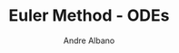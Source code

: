---
layout: ../../layouts/MarkdownPostLayout.astro
title: Euler Method - ODEs
author: Andre Albano
slug: euler-method-odes
description: "Euler Method applied for numerically solving Ordinary Differential Equations."
pubDate: 2024-05-13T14:00:00
draft: true
image:
  url: "/user-profile.png"
  alt: "write logo"
tags: ["programming", "algorithm", "sorting", "merge sort", "python"]
---